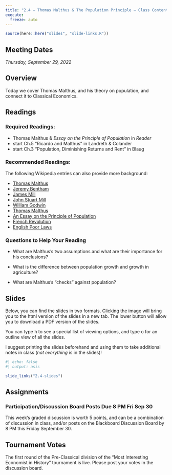 ```yaml
---
title: "2.4 — Thomas Malthus & The Population Principle — Class Content"
execute:
  freeze: auto
---
```


```r
source(here::here("slides", "slide-links.R"))
```

::: {.callout-note appearance="minimal"}
# Meeting Dates

*Thursday, September 29, 2022*
:::

## <i class="fas fa-info-circle fa-lg"></i> Overview

Today we cover Thomas Malthus, and his theory on population, and connect it to Classical Economics.

## <i class="fas fa-book-reader fa-lg"></i> Readings

### Required Readings:

- <i class="fas fas fa-book"></i> Thomas Malthus & *Essay on the Principle of Population* in *Reader*
- <i class="fas fas fa-book"></i> start Ch.5 "Ricardo and Malthus" in Landreth & Colander
- <i class="fas fas fa-book"></i> start Ch.3 "Population, Diminishing Returns and Rent" in Blaug

### Recommended Readings:

The following Wikipedia entries can also provide more background:


- [<i class="fab fa-wikipedia-w"></i> Thomas Malthus](https://en.wikipedia.org/wiki/Utilitarianism)
- [<i class="fab fa-wikipedia-w"></i> Jeremy Bentham](https://en.wikipedia.org/wiki/Jeremy_Bentham)
- [<i class="fab fa-wikipedia-w"></i> James Mill](https://en.wikipedia.org/wiki/James_Mill)
- [<i class="fab fa-wikipedia-w"></i> John Stuart Mill](https://en.wikipedia.org/wiki/John_Stuart_Mill)
- [<i class="fab fa-wikipedia-w"></i> William Godwin](https://en.wikipedia.org/wiki/William_Godwin)
- [<i class="fab fa-wikipedia-w"></i> Thomas Malthus](https://en.wikipedia.org/wiki/Thomas_Malthus)
- [<i class="fab fa-wikipedia-w"></i> An Essay on the Principle of Population](https://en.wikipedia.org/wiki/An_Essay_on_the_Principle_of_Population)
- [<i class="fab fa-wikipedia-w"></i> French Revolution](https://en.wikipedia.org/wiki/French_Revolution)
- [<i class="fab fa-wikipedia-w"></i> English Poor Laws](https://en.wikipedia.org/wiki/English_Poor_Laws)

### Questions to Help Your Reading

- What are Malthus’s two assumptions and what are their importance for his conclusions?

- What is the difference between population growth and growth in agriculture?

- What are Malthus’s “checks” against population?


## <i class="fas fa-chalkboard-teacher"></i> Slides

Below, you can find the slides in two formats. Clicking the image will bring you to the html version of the slides in a new tab. The lower button will allow you to download a PDF version of the slides.

::: callout-tip
You can type <kbd>h</kbd> to see a special list of viewing options, and type <kbd>o</kbd> for an outline view of all the slides.
:::

I suggest printing the slides beforehand and using them to take additional notes in class (*not everything* is in the slides)!

```r
#| echo: false
#| output: asis

slide_links("2.4-slides")
```

## <i class="fas fa-laptop-code"></i> Assignments

### Participation/Discussion Board Posts Due 8 PM Fri Sep 30

This week's graded discussion is worth 5 points, and can be a combination of discussion in class, and/or posts on the Blackboard Discussion Board by 8 PM this Friday September 30.

## Tournament Votes

The first round of the Pre-Classical division of the "Most Interesting Economist in History" tournament is live. Please post your votes in the discussion board.

